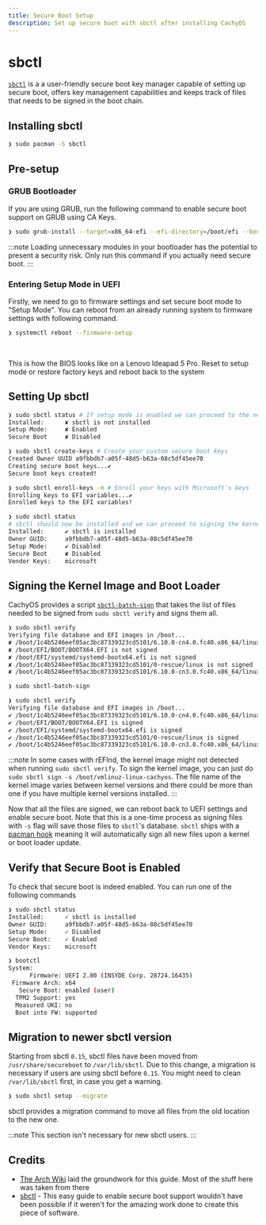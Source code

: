 ```yaml
---
title: Secure Boot Setup
description: Set up secure boot with sbctl after installing CachyOS
---
```



# sbctl

[`sbctl`](https://github.com/Foxboron/sbctl) is a a user-friendly secure boot key manager capable of setting up secure boot,
offers key management capabilities and keeps track of files that needs to be signed in the boot chain.

## Installing sbctl

```bash
❯ sudo pacman -S sbctl
```

## Pre-setup

### GRUB Bootloader

If you are using GRUB, run the following command to enable secure boot support on GRUB using CA Keys.

```bash
❯ sudo grub-install --target=x86_64-efi --efi-directory=/boot/efi --bootloader-id=cachyos --modules="tpm" --disable-shim-lock
```

:::note
Loading unnecessary modules in your bootloader has the potential to present a security risk.
Only run this command if you actually need secure boot.
:::

### Entering Setup Mode in UEFI
Firstly, we need to go to firmware settings and set secure boot mode to "Setup Mode". You can reboot from an
already running system to firmware settings with following command.

```bash
❯ systemctl reboot --firmware-setup
```

<br />
<ImageComponent imgsrc={import('~/assets/images/ideapad-bios-secure-boot.jpg')} />

This is how the BIOS looks like on a Lenovo Ideapad 5 Pro. Reset to setup mode or restore factory keys and reboot back
to the system

## Setting Up sbctl

```bash
❯ sudo sbctl status # If setup mode is enabled we can proceed to the next step
Installed:      ✘ sbctl is not installed
Setup Mode:     ✘ Enabled
Secure Boot     ✘ Disabled

❯ sudo sbctl create-keys # Create your custom secure boot keys
Created Owner UUID a9fbbdb7-a05f-48d5-b63a-08c5df45ee70
Creating secure boot keys...✔
Secure boot keys created!

❯ sudo sbctl enroll-keys -m # Enroll your keys with Microsoft's keys
Enrolling keys to EFI variables...✔
Enrolled keys to the EFI variables!

❯ sudo sbctl status
# sbctl should now be installed and we can proceed to signing the kernel images and boot loader
Installed:      ✔ sbctl is installed
Owner GUID:     a9fbbdb7-a05f-48d5-b63a-08c5df45ee70
Setup Mode:     ✔ Disabled
Secure Boot     ✘ Disabled
Vendor Keys:    microsoft
```

## Signing the Kernel Image and Boot Loader

CachyOS provides a script [`sbctl-batch-sign`](https://github.com/CachyOS/CachyOS-Settings/blob/master/usr/bin/sbctl-batch-sign)
that takes the list of files needed to be signed from `sudo sbctl verify` and signs them all.

```bash
❯ sudo sbctl verify
Verifying file database and EFI images in /boot...
✘ /boot/1c4b5246eef05ac3bc87339323cd5101/6.10.0-cn4.0.fc40.x86_64/linux is not signed
✘ /boot/EFI/BOOT/BOOTX64.EFI is not signed
✘ /boot/EFI/systemd/systemd-bootx64.efi is not signed
✘ /boot/1c4b5246eef05ac3bc87339323cd5101/0-rescue/linux is not signed
✘ /boot/1c4b5246eef05ac3bc87339323cd5101/6.10.0-cn3.0.fc40.x86_64/linux is not signed

❯ sudo sbctl-batch-sign

❯ sudo sbctl verify
Verifying file database and EFI images in /boot...
✔ /boot/1c4b5246eef05ac3bc87339323cd5101/6.10.0-cn4.0.fc40.x86_64/linux is signed
✔ /boot/EFI/BOOT/BOOTX64.EFI is signed
✔ /boot/EFI/systemd/systemd-bootx64.efi is signed
✔ /boot/1c4b5246eef05ac3bc87339323cd5101/0-rescue/linux is signed
✔ /boot/1c4b5246eef05ac3bc87339323cd5101/6.10.0-cn3.0.fc40.x86_64/linux is signed
```

:::note
In some cases with rEFInd, the kernel image might not detected when running `sudo sbctl verify`.
To sign the kernel image, you can just do `sudo sbctl sign -s /boot/vmlinuz-linux-cachyos`.
The file name of the kernel image varies between kernel versions and there could be more than one if you have
multiple kernel versions installed.
:::

Now that all the files are signed, we can reboot back to UEFI settings and enable secure boot.
Note that this is a one-time process as signing files with `-s` flag will save those files to `sbctl`'s database.
`sbctl` ships with a [pacman hook](https://wiki.archlinux.org/title/Pacman_hook) meaning it will automatically
sign all new files upon a kernel or boot loader update.

## Verify that Secure Boot is Enabled

To check that secure boot is indeed enabled. You can run one of the following commands

```bash
❯ sudo sbctl status
Installed:      ✓ sbctl is installed
Owner GUID:     a9fbbdb7-a05f-48d5-b63a-08c5df45ee70
Setup Mode:     ✓ Disabled
Secure Boot:    ✓ Enabled
Vendor Keys:    microsoft

❯ bootctl
System:
      Firmware: UEFI 2.80 (INSYDE Corp. 28724.16435)
 Firmware Arch: x64
   Secure Boot: enabled (user)
  TPM2 Support: yes
  Measured UKI: no
  Boot into FW: supported
```

## Migration to newer sbctl version

Starting from sbctl `0.15`, sbctl files have been moved from `/usr/share/secureboot` to `/var/lib/sbctl`. Due to this change,
a migration is necessary if users are using sbctl before `0.15`.
You might need to clean `/var/lib/sbctl` first, in case you get a warning.

```bash
❯ sudo sbctl setup --migrate
```

sbctl provides a migration command to move all files from the old location to the new one.

:::note
This section isn't necessary for new sbctl users.
:::


## Credits

- [The Arch Wiki](https://wiki.archlinux.org/title/Unified_Extensible_Firmware_Interface/Secure_Boot#Assisted_process_with_sbctl)
laid the groundwork for this guide. Most of the stuff here was taken from there
- [sbctl](https://github.com/Foxboron/sbctl) - This easy guide to enable secure boot support wouldn't have been possible if it weren't
for the amazing work done to create this piece of software.




